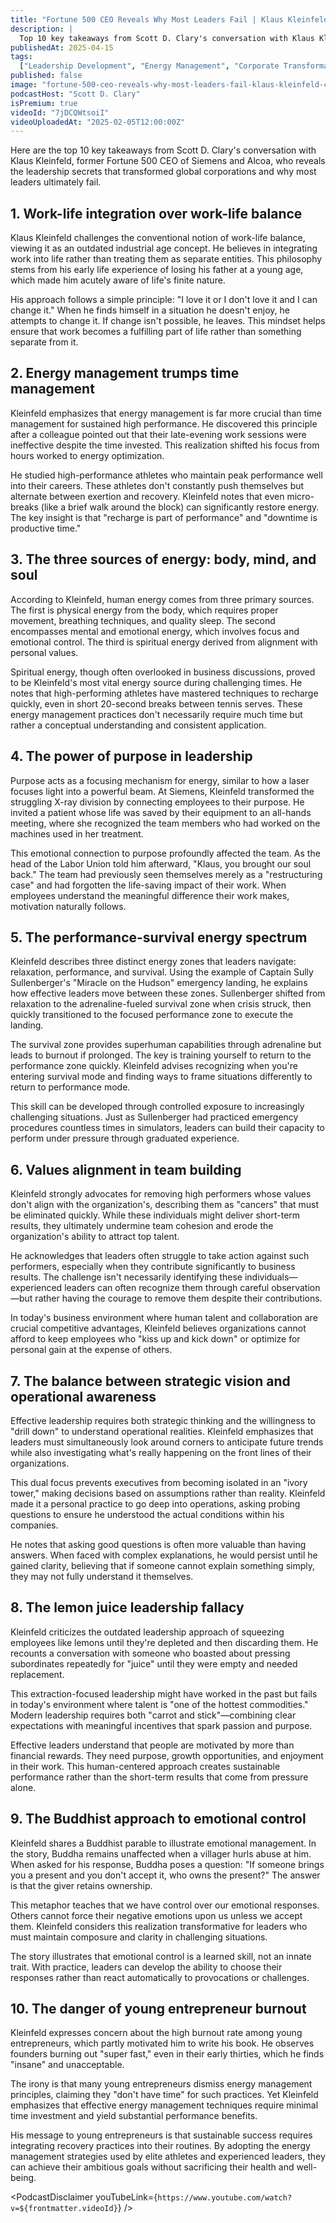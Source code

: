 ```yaml
---
title: "Fortune 500 CEO Reveals Why Most Leaders Fail | Klaus Kleinfeld - CEO of Siemens"
description: |
  Top 10 key takeaways from Scott D. Clary's conversation with Klaus Kleinfeld, former Fortune 500 CEO of Siemens and Alcoa, who reveals the leadership secrets that transformed global corporations and why most leaders ultimately fail.
publishedAt: 2025-04-15
tags:
  ["Leadership Development", "Energy Management", "Corporate Transformation"]
published: false
image: "fortune-500-ceo-reveals-why-most-leaders-fail-klaus-kleinfeld-ceo-siemens.jpg"
podcastHost: "Scott D. Clary"
isPremium: true
videoId: "7jDCQWtsoiI"
videoUploadedAt: "2025-02-05T12:00:00Z"
---
```



<PodcastSummaryPageLayout frontmatter={frontmatter}>

Here are the top 10 key takeaways from Scott D. Clary's conversation with Klaus Kleinfeld, former Fortune 500 CEO of Siemens and Alcoa, who reveals the leadership secrets that transformed global corporations and why most leaders ultimately fail.

## 1. Work-life integration over work-life balance

Klaus Kleinfeld challenges the conventional notion of work-life balance, viewing it as an outdated industrial age concept. He believes in integrating work into life rather than treating them as separate entities. This philosophy stems from his early life experience of losing his father at a young age, which made him acutely aware of life's finite nature.

His approach follows a simple principle: "I love it or I don't love it and I can change it." When he finds himself in a situation he doesn't enjoy, he attempts to change it. If change isn't possible, he leaves. This mindset helps ensure that work becomes a fulfilling part of life rather than something separate from it.

## 2. Energy management trumps time management

Kleinfeld emphasizes that energy management is far more crucial than time management for sustained high performance. He discovered this principle after a colleague pointed out that their late-evening work sessions were ineffective despite the time invested. This realization shifted his focus from hours worked to energy optimization.

He studied high-performance athletes who maintain peak performance well into their careers. These athletes don't constantly push themselves but alternate between exertion and recovery. Kleinfeld notes that even micro-breaks (like a brief walk around the block) can significantly restore energy. The key insight is that "recharge is part of performance" and "downtime is productive time."

## 3. The three sources of energy: body, mind, and soul

According to Kleinfeld, human energy comes from three primary sources. The first is physical energy from the body, which requires proper movement, breathing techniques, and quality sleep. The second encompasses mental and emotional energy, which involves focus and emotional control. The third is spiritual energy derived from alignment with personal values.

Spiritual energy, though often overlooked in business discussions, proved to be Kleinfeld's most vital energy source during challenging times. He notes that high-performing athletes have mastered techniques to recharge quickly, even in short 20-second breaks between tennis serves. These energy management practices don't necessarily require much time but rather a conceptual understanding and consistent application.

## 4. The power of purpose in leadership

Purpose acts as a focusing mechanism for energy, similar to how a laser focuses light into a powerful beam. At Siemens, Kleinfeld transformed the struggling X-ray division by connecting employees to their purpose. He invited a patient whose life was saved by their equipment to an all-hands meeting, where she recognized the team members who had worked on the machines used in her treatment.

This emotional connection to purpose profoundly affected the team. As the head of the Labor Union told him afterward, "Klaus, you brought our soul back." The team had previously seen themselves merely as a "restructuring case" and had forgotten the life-saving impact of their work. When employees understand the meaningful difference their work makes, motivation naturally follows.

## 5. The performance-survival energy spectrum

Kleinfeld describes three distinct energy zones that leaders navigate: relaxation, performance, and survival. Using the example of Captain Sully Sullenberger's "Miracle on the Hudson" emergency landing, he explains how effective leaders move between these zones. Sullenberger shifted from relaxation to the adrenaline-fueled survival zone when crisis struck, then quickly transitioned to the focused performance zone to execute the landing.

The survival zone provides superhuman capabilities through adrenaline but leads to burnout if prolonged. The key is training yourself to return to the performance zone quickly. Kleinfeld advises recognizing when you're entering survival mode and finding ways to frame situations differently to return to performance mode.

This skill can be developed through controlled exposure to increasingly challenging situations. Just as Sullenberger had practiced emergency procedures countless times in simulators, leaders can build their capacity to perform under pressure through graduated experience.

## 6. Values alignment in team building

Kleinfeld strongly advocates for removing high performers whose values don't align with the organization's, describing them as "cancers" that must be eliminated quickly. While these individuals might deliver short-term results, they ultimately undermine team cohesion and erode the organization's ability to attract top talent.

He acknowledges that leaders often struggle to take action against such performers, especially when they contribute significantly to business results. The challenge isn't necessarily identifying these individuals—experienced leaders can often recognize them through careful observation—but rather having the courage to remove them despite their contributions.

In today's business environment where human talent and collaboration are crucial competitive advantages, Kleinfeld believes organizations cannot afford to keep employees who "kiss up and kick down" or optimize for personal gain at the expense of others.

## 7. The balance between strategic vision and operational awareness

Effective leadership requires both strategic thinking and the willingness to "drill down" to understand operational realities. Kleinfeld emphasizes that leaders must simultaneously look around corners to anticipate future trends while also investigating what's really happening on the front lines of their organizations.

This dual focus prevents executives from becoming isolated in an "ivory tower," making decisions based on assumptions rather than reality. Kleinfeld made it a personal practice to go deep into operations, asking probing questions to ensure he understood the actual conditions within his companies.

He notes that asking good questions is often more valuable than having answers. When faced with complex explanations, he would persist until he gained clarity, believing that if someone cannot explain something simply, they may not fully understand it themselves.

## 8. The lemon juice leadership fallacy

Kleinfeld criticizes the outdated leadership approach of squeezing employees like lemons until they're depleted and then discarding them. He recounts a conversation with someone who boasted about pressing subordinates repeatedly for "juice" until they were empty and needed replacement.

This extraction-focused leadership might have worked in the past but fails in today's environment where talent is "one of the hottest commodities." Modern leadership requires both "carrot and stick"—combining clear expectations with meaningful incentives that spark passion and purpose.

Effective leaders understand that people are motivated by more than financial rewards. They need purpose, growth opportunities, and enjoyment in their work. This human-centered approach creates sustainable performance rather than the short-term results that come from pressure alone.

## 9. The Buddhist approach to emotional control

Kleinfeld shares a Buddhist parable to illustrate emotional management. In the story, Buddha remains unaffected when a villager hurls abuse at him. When asked for his response, Buddha poses a question: "If someone brings you a present and you don't accept it, who owns the present?" The answer is that the giver retains ownership.

This metaphor teaches that we have control over our emotional responses. Others cannot force their negative emotions upon us unless we accept them. Kleinfeld considers this realization transformative for leaders who must maintain composure and clarity in challenging situations.

The story illustrates that emotional control is a learned skill, not an innate trait. With practice, leaders can develop the ability to choose their responses rather than react automatically to provocations or challenges.

## 10. The danger of young entrepreneur burnout

Kleinfeld expresses concern about the high burnout rate among young entrepreneurs, which partly motivated him to write his book. He observes founders burning out "super fast," even in their early thirties, which he finds "insane" and unacceptable.

The irony is that many young entrepreneurs dismiss energy management principles, claiming they "don't have time" for such practices. Yet Kleinfeld emphasizes that effective energy management techniques require minimal time investment and yield substantial performance benefits.

His message to young entrepreneurs is that sustainable success requires integrating recovery practices into their routines. By adopting the energy management strategies used by elite athletes and experienced leaders, they can achieve their ambitious goals without sacrificing their health and well-being.

<PodcastDisclaimer
  youTubeLink={`https://www.youtube.com/watch?v=${frontmatter.videoId}`}
/>

</PodcastSummaryPageLayout>
